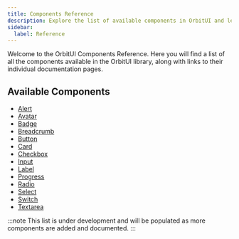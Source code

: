 ```yaml
---
title: Components Reference
description: Explore the list of available components in OrbitUI and learn how to use them.
sidebar:
  label: Reference
---
```


Welcome to the OrbitUI Components Reference. Here you will find a list of all the components available in the OrbitUI library, along with links to their individual documentation pages.

## Available Components

- [Alert](/components/alert)
- [Avatar](/components/avatar)
- [Badge](/components/badge)
- [Breadcrumb](/components/breadcrumb)
- [Button](/components/button)
- [Card](/components/card)
- [Checkbox](/components/checkbox)
- [Input](/components/input)
- [Label](/components/label)
- [Progress](/components/progress)
- [Radio](/components/radio)
- [Select](/components/select)
- [Switch](/components/switch)
- [Textarea](/components/textarea)

:::note
This list is under development and will be populated as more components are added and documented.
:::